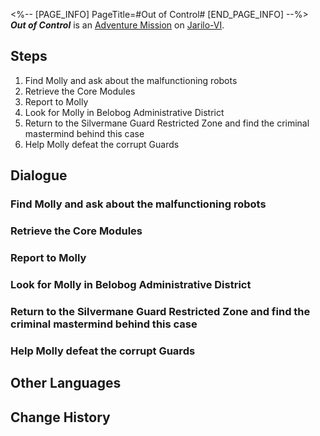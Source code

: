 <%-- [PAGE_INFO]
PageTitle=#Out of Control#
[END_PAGE_INFO] --%>
{{Stub|Dialogue.}}
{{Mission Infobox
|id            = 2011101
|title         = 
|image         = <!--Mission Out of Control.png-->
|type          = Adventure
|event_name    = 
|chapter       = 
|requirements  = [[Trailblaze Mission]] ''[[Silent Galaxy]]'' completed
|summary       = After comforting Molly, you tell her to hide in Neverwinter Workshop, and get her testimony that corruption is happening in the army. What will happen next?
|characters    = Corrupt Silvermane Guard; Molly; Pela; Researcher; Trailblazer
|startLocation = [[Jarilo-VI]] - [[Silvermane Guard Restricted Zone]]
|world         = Jarilo-VI
|area          = Silvermane Guard Restricted Zone
|prev          = 
|next          = 
|rewards       = Trailblaze EXP*250; Stellar Jade*40; Condensed Aether*4; Shield (Item)*100; Credit*14,000
}}
'''''Out of Control''''' is an [[Adventure Mission]] on [[Jarilo-VI]].

==Steps==
# Find Molly and ask about the malfunctioning robots
# Retrieve the Core Modules
# Report to Molly
# Look for Molly in Belobog Administrative District
# Return to the Silvermane Guard Restricted Zone and find the criminal mastermind behind this case
# Help Molly defeat the corrupt Guards

<!--
==Gameplay Notes==

--><!--
==Trial Character==

-->
==Dialogue==
{{Stub Dialogue}}
{{Dialogue End}}

===Find Molly and ask about the malfunctioning robots{{subst:void|<!--201110101-->}}===
{{Mission Description|type=adventure|location=Silvermane Guard Restricted Zone|update|You receive a notification from the Belobog Silvermane Guard Restricted Zone: There are malfunctioning robots roaming around the zone, which might be dangerous.<br />This is not your business... But as someone helpful, you should find Molly and ask about the details.}}
{{Dialogue Start}}
:{{tx}}
{{Dialogue End}}

===Retrieve the Core Modules{{subst:void|<!--201110102-->}}===
{{Mission Description|type=adventure|location=Silvermane Guard Restricted Zone|update|Molly from the Technology Division is angry with her colleagues. You learn from her that a group of dangerous malfunctioning robots is wandering around in the restricted zone, which are prone to harming people.<br />You agree to help Molly retrieve these robots' "Core Modules." There are three robots that have this problem. Search carefully around the Silvermane Guard Restricted Zone.}}
{{Dialogue Start}}
:{{tx}}
{{Dialogue End}}

===Report to Molly{{subst:void|<!--201110106-->}}===
{{Mission Description|type=adventure|location=Silvermane Guard Restricted Zone|update|Molly from the Technology Division is angry with her colleagues. You learn from her that a group of dangerous malfunctioning robots is wandering around in the restricted zone, which are prone to harming people.<br />You have retrieved all the "Core Modules." Bring them back to Molly.}}
{{Dialogue Start}}
:{{tx}}
{{Dialogue End}}

===Look for Molly in Belobog Administrative District{{subst:void|<!--201110108-->}}===
{{Mission Description|type=adventure|location=Administrative District|update|When you return, you find Pela taking Molly's place. After talking to her, you learn that Pela is investigating a corruption case related to those defective robots, and Molly is likely to be in danger.<br />Molly's colleagues tell you her address, where you might find her.}}
{{Dialogue Start}}
:{{tx}}
{{Dialogue End}}

===Return to the Silvermane Guard Restricted Zone and find the criminal mastermind behind this case{{subst:void|<!--201110111-->}}===
{{Mission Description|type=adventure|location=Silvermane Guard Restricted Zone|update|After comforting Molly, you tell her to hide in Neverwinter Workshop, and get her testimony that corruption is happening in the army.<br />Pela speculates that the one behind this case is still in the Silvermane Guard Restricted Zone. It's time to let them pay!}}
{{Dialogue Start}}
:{{tx}}
{{Dialogue End}}

===Help Molly defeat the corrupt Guards{{subst:void|<!--201110109-->}}===
{{Mission Description|type=adventure|location=Silvermane Guard Restricted Zone|update|After comforting Molly, you tell her to hide in Neverwinter Workshop, and get her testimony that corruption is happening in the army.<br />When you return to the restricted zone, you find that Molly has come here to confront the criminal. Her life is at risk, she needs your help!}}
{{Dialogue Start}}
:{{tx}}
{{Dialogue End}}

==Other Languages==
{{Other Languages
|en   = Out of Control
|zhs  = 失控
|zht  = 失控
|ja   = 制御不能
|ko   = 통제 불능
|es   = Fuera de control
|fr   = Hors de contrôle
|ru   = Вне контроля
|th   = สูญเสียการควบคุม
|vi   = Mất Kiểm Soát
|de   = Außer Kontrolle
|id   = Kehilangan Kontrol
|pt   = Fora de Controle
}}

==Change History==
{{Change History|1.0}}
